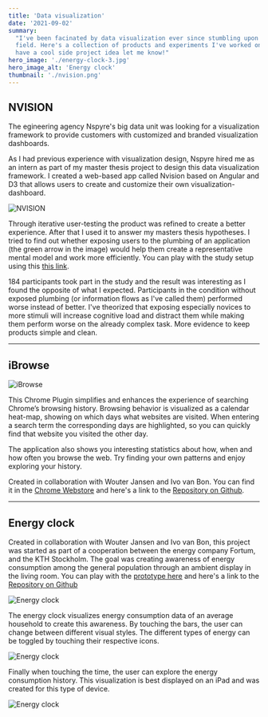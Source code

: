 ```yaml
---
title: 'Data visualization'
date: '2021-09-02'
summary:
  "I've been facinated by data visualization ever since stumbling upon the
  field. Here's a collection of products and experiments I've worked on. If you
  have a cool side project idea let me know!"
hero_image: './energy-clock-3.jpg'
hero_image_alt: 'Energy clock'
thumbnail: './nvision.png'
---
```


## NVISION

The egineering agency Nspyre's big data unit was looking for a visualization
framework to provide customers with customized and branded visualization
dashboards.

As I had previous experience with visualization design, Nspyre hired me as an
intern as part of my master thesis project to design this data visualization
framework. I created a web-based app called Nvision based on Angular and D3 that
allows users to create and customize their own visualization-dashboard.

![NVISION](./nvision.png)

Through iterative user-testing the product was refined to create a better
experience. After that I used it to answer my masters thesis hypotheses. I tried
to find out whether exposing users to the plumbing of an application (the green
arrow in the image) would help them create a representative mental model and
work more efficiently. You can play with the study setup using this
[this link](https://henrilouis.com/webprojects/nspyre/nvision/).

184 participants took part in the study and the result was interesting as I
found the opposite of what I expected. Participants in the condition without
exposed plumbing (or information flows as I've called them) performed worse
instead of better. I've theorized that exposing especially novices to more
stimuli will increase cognitive load and distract them while making them perform
worse on the already complex task. More evidence to keep products simple and
clean.

---

## iBrowse

![iBrowse](./ibrowse.png)

This Chrome Plugin simplifies and enhances the experience of searching Chrome’s
browsing history. Browsing behavior is visualized as a calendar heat-map,
showing on which days what websites are visited. When entering a search term the
corresponding days are highlighted, so you can quickly find that website you
visited the other day.

The application also shows you interesting statistics about how, when and how
often you browse the web. Try finding your own patterns and enjoy exploring your
history.

Created in collaboration with Wouter Jansen and Ivo van Bon. You can find it in
the
[Chrome Webstore](https://chrome.google.com/webstore/detail/ibrowse/hcjpbkigjdnnpjmhgjnficbpkjgbmnek)
and here's a link to the
[Repository on Github](https://github.com/henrilouis/ibrowse).

---

## Energy clock

Created in collaboration with Wouter Jansen and Ivo van Bon, this project was
started as part of a cooperation between the energy company Fortum, and the KTH
Stockholm. The goal was creating awareness of energy consumption among the
general population through an ambient display in the living room. You can play
with the [prototype here](http://henrilouis.com/webprojects/kth/vis/energy/) and
here's a link to the
[Repository on Github](https://github.com/henrilouis/energy)

![Energy clock](./energy-clock-3.jpg)

The energy clock visualizes energy consumption data of an average household to
create this awareness. By touching the bars, the user can change between
different visual styles. The different types of energy can be toggled by
touching their respective icons.

![Energy clock](./energy-clock-1.jpg)

Finally when touching the time, the user can explore the energy consumption
history. This visualization is best displayed on an iPad and was created for
this type of device.

![Energy clock](./energy-clock-2.jpg)
